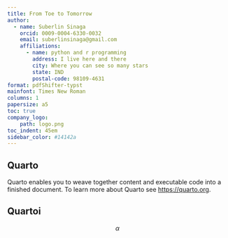 ```yaml
---
title: From Toe to Tomorrow
author:
  - name: Suberlin Sinaga
    orcid: 0009-0004-6330-0032
    email: suberlinsinaga@gmail.com
    affiliations:
      - name: python and r programming
        address: I live here and there
        city: Where you can see so many stars
        state: IND
        postal-code: 98109-4631
format: pdfShifter-typst
mainfont: Times New Roman
columns: 1
papersize: a5
toc: true
company_logo:
    path: logo.png
toc_indent: 45em
sidebar_color: #14142a
---
```


`#colbreak()`{=typst}

## Quarto

Quarto enables you to weave together content and executable code into a finished document. To learn more about Quarto see <https://quarto.org>.

`#colbreak()`{=typst}

## Quartoi

$$
\alpha
$$
